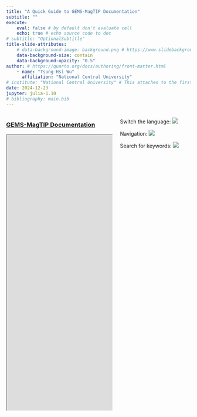 ```yaml
---
title: "A Quick Guide to GEMS-MagTIP Documentation"
subtitle: ""
execute: 
    eval: false # by default don't evaluate cell
    echo: true # echo source code to doc
# subtitle: "OptionalSubtitle"
title-slide-attributes: 
    # data-background-image: background.png # https://www.slidebackground.com/collection/natural-ppt
    data-background-size: contain
    data-background-opacity: "0.5"
author: # https://quarto.org/docs/authoring/front-matter.html
    - name: "Tsung-Hsi Wu"
      affiliation: "National Central University"
# institute: "National Central University" # This attaches to the first author only
date: 2024-12-23
jupyter: julia-1.10
# bibliography: main.bib
---
```


<!-- KEYNOTE: This slide is not a page so don't use index.qmd as name; otherwise quarto render raises error. -->

::::{.columns}::::
:::{.column width='60%'}

### [GEMS-MagTIP Documentation](https://cgrg-lab.github.io/GEMS-MagTIP/)


<iframe width="1800" height="750" src="https://cgrg-lab.github.io/GEMS-MagTIP/" title="GEMS-MagTIP Documentation"></iframe>

:::
:::{.column width='40%'}
Switch the language:
![](/assets/guide_gif/language_switch.gif)

Navigation:
![](/assets/guide_gif/navbar_left.gif)

Search for keywords:
![](/assets/guide_gif/search_keyword.gif)
:::
::::
